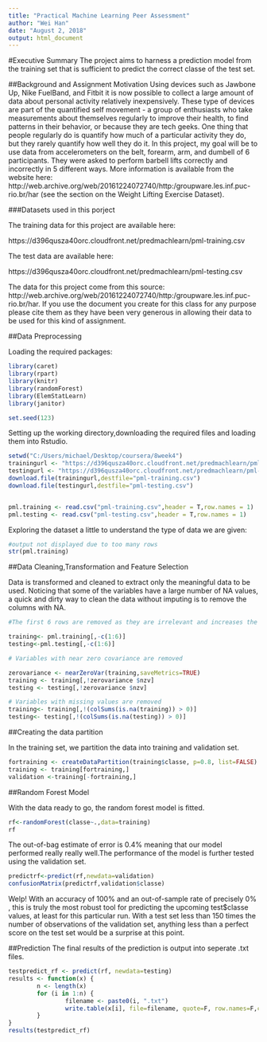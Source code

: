 ```yaml
---
title: "Practical Machine Learning Peer Assessment"
author: "Wei Han"
date: "August 2, 2018"
output: html_document
---
```


#Executive Summary
The project aims to harness a prediction model from the training set that is sufficient to predict the correct classe of the test set.



##Background and Assignment Motivation
Using devices such as Jawbone Up, Nike FuelBand, and Fitbit it is now possible to collect a large amount of data about personal activity relatively inexpensively. These type of devices are part of the quantified self movement - a group of enthusiasts who take measurements about themselves regularly to improve their health, to find patterns in their behavior, or because they are tech geeks. One thing that people regularly do is quantify how much of a particular activity they do, but they rarely quantify how well they do it. In this project, my goal will be to use data from accelerometers on the belt, forearm, arm, and dumbell of 6 participants. They were asked to perform barbell lifts correctly and incorrectly in 5 different ways. 
More information is available from the website here: http://web.archive.org/web/20161224072740/http:/groupware.les.inf.puc-rio.br/har (see the section on the Weight Lifting Exercise Dataset).


###Datasets used in this porject


The training data for this project are available here:

https://d396qusza40orc.cloudfront.net/predmachlearn/pml-training.csv

The test data are available here:

https://d396qusza40orc.cloudfront.net/predmachlearn/pml-testing.csv


The data for this project come from this source: http://web.archive.org/web/20161224072740/http:/groupware.les.inf.puc-rio.br/har. If you use the document you create for this class for any purpose please cite them as they have been very generous in allowing their data to be used for this kind of assignment.



##Data Preprocessing

Loading the required packages:

```r
library(caret)
library(rpart)
library(knitr)
library(randomForest)
library(ElemStatLearn)
library(janitor)

set.seed(123)

```

Setting up the working directory,downloading the required files and loading them into Rstudio.

```r
setwd("C:/Users/michael/Desktop/coursera/8week4")
trainingurl <- "https://d396qusza40orc.cloudfront.net/predmachlearn/pml-training.csv"
testingurl <- "https://d396qusza40orc.cloudfront.net/predmachlearn/pml-testing.csv"
download.file(trainingurl,destfile="pml-training.csv")
download.file(testingurl,destfile="pml-testing.csv")


pml.training <- read.csv("pml-training.csv",header = T,row.names = 1)
pml.testing <- read.csv("pml-testing.csv",header = T,row.names = 1) 
```

Exploring the dataset a little to understand the type of data we are given:
```r
#output not displayed due to too many rows
str(pml.training)

```

##Data Cleaning,Transformation and Feature Selection


Data is transformed and cleaned to extract only the meaningful data to be used.
Noticing that some of the variables have a large number of NA values, a quick and dirty way to clean the data without imputing is to remove the columns with NA.

```r
#The first 6 rows are removed as they are irrelevant and increases the standard error

training<- pml.training[,-c(1:6)]
testing<-pml.testing[,-c(1:6)]

# Variables with near zero covariance are removed

zerovariance <- nearZeroVar(training,saveMetrics=TRUE)
training <- training[,!zerovariance $nzv]
testing <- testing[,!zerovariance $nzv]

# Variables with missing values are removed
training<- training[,!(colSums(is.na(training)) > 0)]
testing<- testing[,!(colSums(is.na(testing)) > 0)]


```

##Creating the data partition

In the training set, we partition the data into training and validation set.
```r
fortraining <- createDataPartition(training$classe, p=0.8, list=FALSE)
training <- training[fortraining,]
validation <-training[-fortraining,] 
```


##Random Forest Model

With the data ready to go, the random forest model is fitted.
```r

rf<-randomForest(classe~.,data=training)
rf
```

The out-of-bag estimate of error is 0.4% meaning that our model performed really really well.The performance of the model is further tested using the validation set.
```r
predictrf<-predict(rf,newdata=validation)
confusionMatrix(predictrf,validation$classe)

```

Welp! With an accuracy of 100% and an out-of-sample rate of precisely 0% , this is truly the most robust tool for predicting the upcoming test$classe values, at least for this particular run. With a test set less than 150 times the number of observations of the validation set, anything less than a perfect score on the test set would be a surprise at this point.


##Prediction
The final results of the prediction is output into seperate .txt files.
```r
testpredict_rf <- predict(rf, newdata=testing)
results <- function(x) {
        n <- length(x)
        for (i in 1:n) {
                filename <- paste0(i, ".txt")
                write.table(x[i], file=filename, quote=F, row.names=F,col.names=F)
        }
}
results(testpredict_rf)

```

